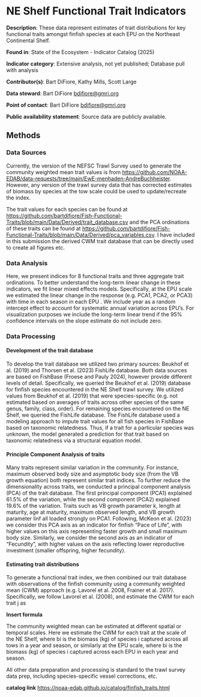 # NE Shelf Functional Trait Indicators {#finfish_traits}

**Description**: These data represent estimates of trait distributions for key functional traits amongst finfish species at each EPU on the Northeast Continental Shelf.

**Found in**: State of the Ecosystem - Indicator Catalog (2025) 

**Indicator category**: Extensive analysis, not yet published; Database pull with analysis

**Contributor(s)**: Bart DiFiore, Kathy Mills, Scott Large
  
**Data steward**: Bart DiFiore <bdifiore@gmri.org>
  
**Point of contact**: Bart DiFiore <bdifiore@gmri.org>
  
**Public availability statement**: Source data are publicly available.

## Methods

### Data Sources

Currently, the version of the NEFSC Trawl Survey used to generate the community weighted mean trait values is from <https://github.com/NOAA-EDAB/data-requests/tree/main/EwE-menhaden-AndreBuchheister>. However, any version of the trawl survey data that has corrected estimates of biomass by species at the tow scale could be used to update/recreate the index.

The trait values for each species can be found at <https://github.com/bartdifiore/Fish-Functional-Traits/blob/main/Data/Derived/trait_database.csv> and the PCA ordinations of these traits can be found at <https://github.com/bartdifiore/Fish-Functional-Traits/blob/main/Data/Derived/pca_variables.csv>. I have included in this submission the derived CWM trait database that can be directly used to create all figures etc.

### Data Analysis 

Here, we present indices for 8 functional traits and three aggregate trait ordinations. To better understand the long-term linear change in these indicators, we fit linear mixed effects models. Specifically, at the EPU scale we estimated the linear change in the response (e.g. PCA1, PCA2, or PCA3) with time in each season in each EPU . We include year as a random intercept effect to account for systematic annual variation across EPU’s. For visualization purposes we include the long-term linear trend if the 95% confidence intervals on the slope estimate do not include zero.

### Data Processing

#### Development of the trait database

To develop the trait database we utilized two primary sources: Beukhof et al. (2019) and Thorsen et al. (2023) FishLife database. Both data sources are based on FishBase (Froese and Pauly 2024), however provide different levels of detail. Specifically, we queried the Beukhof et al. (2019) database for finfish species encountered in the NE Shelf trawl survey. We utilized values from Beukhof et al. (2019) that were species-specific (e.g. not estimated based on averages of traits across other species of the same genus, family, class, order). For remaining species encountered on the NE Shelf, we queried the FishLife database. The FishLife database used a modeling approach to impute trait values for all fish species in FishBase based on taxonomic relatedness. Thus, if a trait for a particular species was unknown, the model generated a prediction for that trait based on taxonomic relatedness via a structural equation model.

#### Principle Component Analysis of traits

Many traits represent similar variation in the community. For instance, maximum observed body size and asymptotic body size (from the VB growth equation) both represent similar trait indices. To further reduce the dimensionality across traits, we conducted a principal component analysis (PCA) of the trait database. The first principal component (PCA1) explained 61.5% of the variation, while the second component (PCA2) explained 19.6% of the variation. Traits such as VB growth parameter k, length at maturity, age at maturity, maximum observed length, and VB growth parameter linf all loaded strongly on PCA1. Following, McKeon et al. (2023) we consider this PCA axis as an indicator for finfish “Pace of Life”, with higher values on this axis representing faster growth and small maximum body size. Similarly, we consider the second axis as an indicator of “Fecundity”, with higher values on the axis reflecting lower reproductive investment (smaller offspring, higher fecundity).

#### Estimating trait distributions
To generate a functional trait index, we then combined our trait database with observations of the finfish community using a community weighted mean (CWM) approach (e.g. Lavorel et al. 2008, Frainer et al. 2017). Specifically, we follow Lavorel et al. (2008), and estimate the CWM for each trait j as

**Insert formula**

The community weighted mean can be estimated at different spatial or temporal scales. Here we estimate the CWM for each trait at the scale of the NE Shelf, where bi is the biomass (kg) of species i captured across all tows in a year and season, or similarly at the EPU scale, where bi is the biomass (kg) of species i captured across each EPU in each year and season.

All other data preparation and processing is standard to the trawl survey data prep, including species-specific vessel corrections, etc.

**catalog link**
<https://noaa-edab.github.io/catalog/finfish_traits.html>